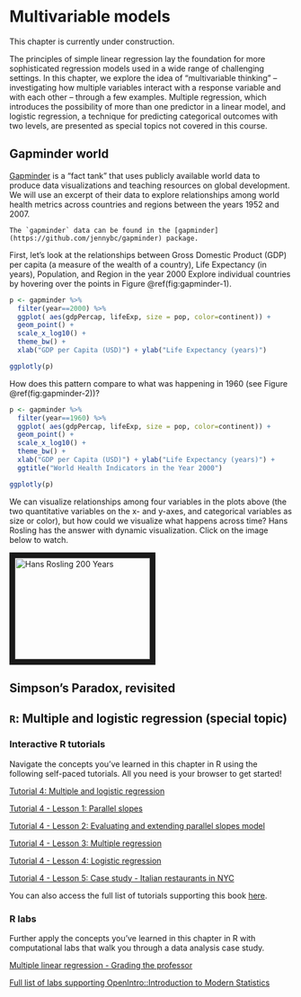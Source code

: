 # Multivariable models {#mult-reg}

::: {.underconstruction}
This chapter is currently under construction.
:::

::: {.chapterintro}
The principles of simple linear regression lay the foundation for more sophisticated regression models used in a wide range of challenging settings. 
In this chapter, we explore the idea of "multivariable thinking" -- investigating how multiple variables interact with a response variable and with each other -- through a few examples. 
Multiple regression, which introduces the possibility of more than one predictor in a linear model, and logistic regression, a technique for predicting categorical outcomes with two levels, are presented as special topics not covered in this course.
:::

## Gapminder world

[Gapminder](https://www.gapminder.org/) is a "fact tank" that uses publicly available world data to produce data visualizations and teaching resources on global development. We will use an excerpt of their data to explore relationships among world health metrics across countries and regions between the years 1952 and 2007. 

```block2
The `gapminder` data can be found in the [gapminder](https://github.com/jennybc/gapminder) package.
```

First, let's look at the relationships between Gross Domestic Product (GDP) per capita (a measure of the wealth of a country), Life Expectancy (in years), Population, and Region in the year 2000 Explore individual countries by hovering over the points in Figure \@ref(fig:gapminder-1).

<!-- Example from: https://holtzy.github.io/Pimp-my-rmd/ - interactive graphic! -->
```r
p <- gapminder %>%
  filter(year==2000) %>%
  ggplot( aes(gdpPercap, lifeExp, size = pop, color=continent)) +
  geom_point() +
  scale_x_log10() +
  theme_bw() +
  xlab("GDP per Capita (USD)") + ylab("Life Expectancy (years)") 

ggplotly(p)
```

How does this pattern compare to what was happening in 1960 (see Figure \@ref(fig:gapminder-2))?

```r
p <- gapminder %>%
  filter(year==1960) %>%
  ggplot( aes(gdpPercap, lifeExp, size = pop, color=continent)) +
  geom_point() +
  scale_x_log10() +
  theme_bw() +
  xlab("GDP per Capita (USD)") + ylab("Life Expectancy (years)") +
  ggtitle("World Health Indicators in the Year 2000")

ggplotly(p)
```

We can visualize relationships among four variables in the plots above (the two quantitative variables on the x- and y-axes, and categorical variables as size or color), but how could we visualize what happens across time? Hans Rosling has the answer with dynamic visualization. Click on the image below to watch.

<a href="http://www.youtube.com/watch?feature=player_embedded&v=Z8t4k0Q8e8Y
" target="_blank"><img src="http://img.youtube.com/vi/Z8t4k0Q8e8Y/0.jpg" 
alt="Hans Rosling 200 Years" width="240" height="180" border="10" /></a>

## Simpson's Paradox, revisited


## `R`: Multiple and logistic regression (special topic)

### Interactive R tutorials

Navigate the concepts you've learned in this chapter in R using the following self-paced tutorials. 
All you need is your browser to get started!

::: {.alltutorials}
[Tutorial 4: Multiple and logistic regression](https://openintrostat.github.io/ims-tutorials/04-multivariable-and-logistic-models/)
:::

::: {.singletutorial}
[Tutorial 4 - Lesson 1: Parallel slopes](https://openintro.shinyapps.io/ims-04-multivariable-and-logistic-models-01/)
:::

::: {.singletutorial}
[Tutorial 4 - Lesson 2: Evaluating and extending parallel slopes model](https://openintro.shinyapps.io/ims-04-multivariable-and-logistic-models-02/)
:::

::: {.singletutorial}
[Tutorial 4 - Lesson 3: Multiple regression](https://openintro.shinyapps.io/ims-04-multivariable-and-logistic-models-03/)
:::

::: {.singletutorial}
[Tutorial 4 - Lesson 4: Logistic regression](https://openintro.shinyapps.io/ims-04-multivariable-and-logistic-models-04/)
:::

::: {.singletutorial}
[Tutorial 4 - Lesson 5: Case study - Italian restaurants in NYC](https://openintro.shinyapps.io/ims-04-multivariable-and-logistic-models-05/)
:::

You can also access the full list of tutorials supporting this book [here](https://openintrostat.github.io/ims-tutorials/).

### R labs

Further apply the concepts you've learned in this chapter in R with computational labs that walk you through a data analysis case study.

::: {.singlelab}
[Multiple linear regression - Grading the professor](http://openintrostat.github.io/oilabs-tidy/09_multiple_regression/multiple_regression.html)
:::

::: {.alllabs}
[Full list of labs supporting OpenIntro::Introduction to Modern Statistics](http://openintrostat.github.io/oilabs-tidy/)
:::


<!-- ## Chapter 4 review {#chp4-review} -->

<!-- ### Terms -->

<!-- We introduced the following terms in the chapter.  -->
<!-- If you're not sure what some of these terms mean, we recommend you go back in the text and review their definitions. -->
<!-- We are purposefully presenting them in alphabetical order, instead of in order of appearance, so they will be a little more challenging to locate.  -->
<!-- However you should be able to easily spot them as **bolded text**. -->

<!-- ```{r eval = FALSE} -->
<!-- make_terms_table(terms_chp_4) -->
<!-- ``` -->

